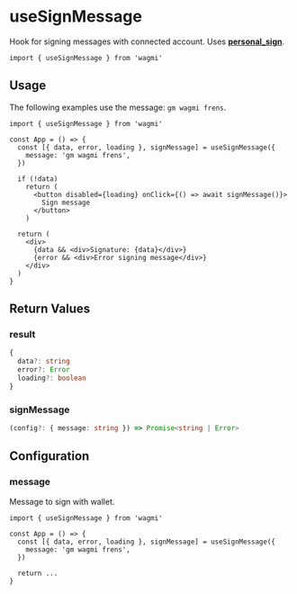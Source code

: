 # useSignMessage

Hook for signing messages with connected account. Uses [**personal_sign**](https://github.com/ethereum/go-ethereum/pull/2940).

```tsx
import { useSignMessage } from 'wagmi'
```

## Usage

The following examples use the message: `gm wagmi frens`.

```tsx
import { useSignMessage } from 'wagmi'

const App = () => {
  const [{ data, error, loading }, signMessage] = useSignMessage({
    message: 'gm wagmi frens',
  })

  if (!data)
    return (
      <button disabled={loading} onClick={() => await signMessage()}>
        Sign message
      </button>
    )

  return (
    <div>
      {data && <div>Signature: {data}</div>}
      {error && <div>Error signing message</div>}
    </div>
  )
}
```

## Return Values

### result

```ts
{
  data?: string
  error?: Error
  loading?: boolean
}
```

### signMessage

```ts
(config?: { message: string }) => Promise<string | Error>
```

## Configuration

### message

Message to sign with wallet.

```tsx highlight='5'
import { useSignMessage } from 'wagmi'

const App = () => {
  const [{ data, error, loading }, signMessage] = useSignMessage({
    message: 'gm wagmi frens',
  })

  return ...
}
```
